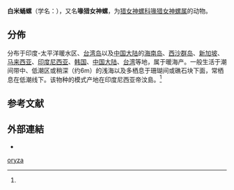 {{Speciesbox
 | image = Trivirostra_oryza_01.JPG
 | image_width = 250 px
 | taxon = Trivirostra oryza
 | authority = (Lamarck, 1810)
}}

'''白米蛹螺'''（学名：''{{lang|la|Trivirostra oryza}}''），又名'''喙猎女神螺'''，为[[猎女神螺科|猎女神螺科]][[喙猎女神螺属|喙猎女神螺属]]的动物{{r|id10780|shell_551}}。

==分佈==
分布于印度-太平洋暖水区、[[台湾岛|台湾岛]]以及[[中国大陆|中国大陆]]的[[海南岛|海南岛]]、[[西沙群岛|西沙群岛]]、[[新加坡|新加坡]]、[[马来西亚|马来西亚]]、[[印度尼西亚|印度尼西亚]]、[[韩国|韩国]]、[[中国大陆|中国大陆]]、[[台湾|台湾]]等地，属于暖海产。一般生活于潮间带中、低潮区或稍深（约6m）的浅海以及多栖息于珊瑚间或礁石块下面，常栖息在低潮线下。该物种的模式产地在印度尼西亚帝汶島。<ref name='id10780'/>

==参考文献==
{{reflist|refs=
<ref name='id10780'>{{cite web| url =http://www.bioinfo.cn/db05/BjdwSpecies.php?action=view&id=10780| title =喙猎女神螺| work =《中国动物物种编目数据库》| publisher =中国科学院微生物研究所| author =中国科学院动物研究所| accessdate =2009-04-28| deadurl =yes| archiveurl =https://web.archive.org/web/20160305060622/http://www.bioinfo.cn/db05/BjdwSpecies.php?action=view&id=10780| archivedate =2016-03-05}}</ref>
<ref name="shell_551">{{cite web|url=http://shell.sinica.edu.tw/chinese/shellbase_detail.php?science_no=551|title=国际贝库：白米蛹螺|publisher=台湾贝类资料库|accessdate=2009-08-11|archive-date=2016-03-04|archive-url=https://web.archive.org/web/20160304114401/http://shell.sinica.edu.tw/chinese/shellbase_detail.php?science_no=551|dead-url=no}}</ref>
}}

==外部連結==
{{commonscat|Trivirosta oryza}}
*{{Wikispecies-inline|Trivirosta oryza}}
{{Taxonbar}}
[[Category:喙猎女神螺属|oryza]]
{{软体动物小作品}}
